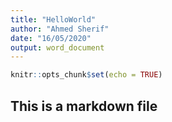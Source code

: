 ```yaml
---
title: "HelloWorld"
author: "Ahmed Sherif"
date: "16/05/2020"
output: word_document
---
```


```r
knitr::opts_chunk$set(echo = TRUE)
```

## This is a markdown file


